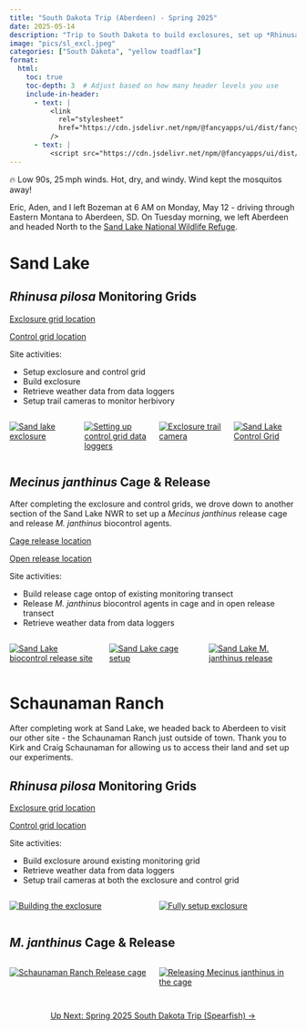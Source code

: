 ```yaml
---
title: "South Dakota Trip (Aberdeen) - Spring 2025"
date: 2025-05-14
description: "Trip to South Dakota to build exclosures, set up *Rhinusa pilosa* monitoring grids, and release *Mecinus janthinus* at Sand Lake NWR and Schaunaman Ranch."
image: "pics/sl_excl.jpeg"
categories: ["South Dakota", "yellow toadflax"]
format:
  html:
    toc: true
    toc-depth: 3  # Adjust based on how many header levels you use
    include-in-header:
      - text: |
          <link
            rel="stylesheet"
            href="https://cdn.jsdelivr.net/npm/@fancyapps/ui/dist/fancybox.css"
          />
      - text: |
          <script src="https://cdn.jsdelivr.net/npm/@fancyapps/ui/dist/fancybox.umd.js"></script>
---
```


::: {.callout-warning title="Weather"}
🔥 Low 90s, 25 mph winds. Hot, dry, and windy. Wind kept the mosquitos away!
:::

<!-- <div style="text-align: center; margin-top: 2em;">
  <a class="btn-small" href="spring25spearfish.qmd" role="button">
    View the Spearfish portion of this trip here →
  </a>
</div> -->

Eric, Aden, and I left Bozeman at 6 AM on Monday, May 12 - driving through Eastern Montana to Aberdeen, SD. On Tuesday morning, we left Aberdeen and headed North to the [Sand Lake National Wildlife Refuge](https://www.fws.gov/refuge/sand-lake).

# Sand Lake 

## *Rhinusa pilosa* Monitoring Grids

<a href="https://www.google.com/maps?q=45.80185,-99.203277" target="_blank">Exclosure grid location</a>

<a href="https://www.google.com/maps?q=45.80234,-99.203777" target="_blank">Control grid location</a>


Site activities:

- Setup exclosure and control grid  
- Build exclosure  
- Retrieve weather data from data loggers  
- Setup trail cameras to monitor herbivory
 
:::{.columns}

::: {.column width="33%" .px-2}
[![Sand lake exclosure](pics/sl_excl.jpeg)](pics/sl_excl.jpeg){data-fancybox="gallery" data-caption="Sand Lake exclosure"}
:::

::: {.column width="33%" .px-2}
[![Setting up control grid data loggers](pics/sl_dataloggers.jpeg)](pics/sl_dataloggers.jpeg){data-fancybox="gallery" data-caption="Setting up Sand Lake data loggers"}
:::

::: {.column width="33%" .px-2}
[![Exclosure trail camera](pics/sl_trailcam1.jpeg)](pics/sl_trailcam1.jpeg){data-fancybox="gallery" data-caption="Exclosure trail camera"}
:::

::: {.column width="33%" .px-2}
[![Sand Lake Control Grid](pics/sl_control.jpeg)](pics/sl_control.jpeg){data-fancybox="gallery"
data-caption="Sand Lake Control Grid"}
:::

:::

## *Mecinus janthinus* Cage & Release

After completing the exclosure and control grids, we drove down to another section of the Sand Lake NWR to set up a *Mecinus janthinus* release cage and release *M. janthinus* biocontrol agents. 

<a href="https://www.google.com/maps?q=45.912467,-99.279119" target="_blank">Cage release location</a>

<a href="https://www.google.com/maps?q=45.912312, -99.279233" target="_blank">Open release location</a>

Site activities:  

- Build release cage ontop of existing monitoring transect
- Release *M. janthinus* biocontrol agents in cage and in open release transect
- Retrieve weather data from data loggers

:::{.columns}

::: {.column width="33%" .px-2}
[![Sand Lake biocontrol release site](pics/sl_releasesite.jpeg)](pics/sl_releasesite.jpeg){data-fancybox="gallery" data-caption="Sand Lake biocontrol release site"}
:::

::: {.column width="33%" .px-2}
[![Sand Lake cage setup](pics/sl_setupcage.jpeg)](pics/sl_setupcage.jpeg){data-fancybox="gallery" data-caption="Sand Lake cage setup"}
:::

::: {.column width="33%" .px-2}
[![Sand Lake *M. janthinus* release](pics/sl_release.jpeg)](pics/sl_release.jpeg){data-fancybox="gallery" data-caption="Sand Lake <em>M. janthinus</em> release"}
:::

:::


# Schaunaman Ranch 

After completing work at Sand Lake, we headed back to Aberdeen to visit our other site - the Schaunaman Ranch just outside of town. Thank you to Kirk and Craig Schaunaman for allowing us to access their land and set up our experiments.


## *Rhinusa pilosa* Monitoring Grids

<a href="https://www.google.com/maps?q=45.407562255859375,-98.55270385742188" target="_blank">Exclosure grid location</a>

<a href="https://www.google.com/maps?q=45.4073371887207, -98.55327606201172" target="_blank">Control grid location</a>

Site activities:  

- Build exclosure around existing monitoring grid
- Retrieve weather data from data loggers  
- Setup trail cameras at both the exclosure and control grid

:::{.columns}

::: {.column width="33%" .px-2}
[![Building the exclosure](pics/ranch_exclosure3.jpeg)](pics/ranch_exclosure3.jpeg){data-fancybox="gallery" data-caption="Building the exclosure"}
:::

::: {.column width="33%" .px-2}
[![Fully setup exclosure](pics/ranch_exclosure.jpeg)](pics/ranch_exclosure.jpeg){data-fancybox="gallery" data-caption="Fully setup exclosure"}
:::

:::

## *M. janthinus* Cage & Release

:::{.columns}

::: {.column width="33%" .px-2}
[![Schaunaman Ranch Release cage](pics/ranch cage.jpeg)](pics/ranch cage.jpeg){data-fancybox="gallery" data-caption="Schaunaman Ranch Release cage"}
:::

::: {.column width="33%" .px-2}
[![Releasing *Mecinus janthinus* in the cage](pics/ranch_janthinus.jpeg)](pics/ranch_janthinus.jpeg){data-fancybox="gallery" data-caption="Releasing *Mecinus janthinus* in the cage"}
:::

:::


<div style="text-align: center; margin-top: 2em;">
  <a class="btn-small" href="spring25spearfish.qmd" role="button">
    Up Next: Spring 2025 South Dakota Trip (Spearfish) →
  </a>
</div>





